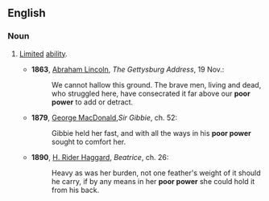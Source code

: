 ==English==

===Noun===
{{en-noun|sg=[[poor]] [[power]]|-}}

# {{idiomatic}} [[limited|Limited]] [[ability]].
#*'''1863''', [[w:Abraham_Lincoln|Abraham Lincoln]], ''The Gettysburg Address'', 19 Nov.:
#*:We cannot hallow this ground. The brave men, living and dead, who struggled here, have consecrated it far above our '''poor power''' to add or detract.
#*'''1879''', [[w:George_MacDonald|George MacDonald]],''Sir Gibbie'', ch. 52:
#*:Gibbie held her fast, and with all the ways in his '''poor power''' sought to comfort her.
#*'''1890''', [[w:H._Rider_Haggard|H. Rider Haggard]], ''Beatrice'', ch. 26:
#*:Heavy as was her burden, not one feather's weight of it should he carry, if by any means in her '''poor power''' she could hold it from his back.